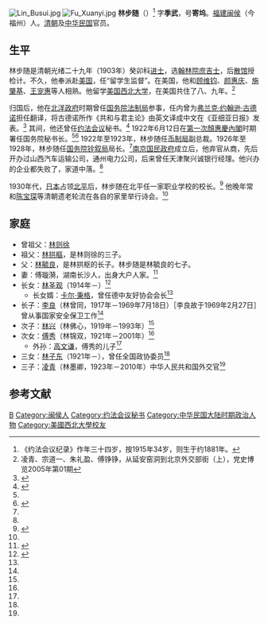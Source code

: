 [[File:Lin_Busui.jpg|thumb]]
[[File:Fu_Xuanyi.jpg|thumb]]
'''林步随'''（{{bd|1881年|？|？|}}）<ref>《约法会议纪录》作年三十四岁，按1915年34岁，则生于约1881年。</ref> 字'''季武'''，号'''寄坞'''。[[福建|福建]][[闽侯|闽侯]]（今福州）人。[[清朝|清朝]]及[[中华民国|中华民国]]官员。

==生平==
林步随是清朝光绪二十九年（1903年）癸卯科[[进士|进士]]，选[[翰林院|翰林院]][[庶吉士|庶吉士]]，后[[散馆|散馆]]授检计。不久，他奉派赴[[美国|美国]]，任“留学生监督”。在美国，他和[[顾维钧|顾维钧]]、[[颜惠庆|颜惠庆]]、[[施肇基|施肇基]]、[[王宠惠|王宠惠]]等人相熟。他留学[[美国|美国]][[西北大学_(伊利诺州)|西北大学]]，在美国共住了八、九年。<ref name=yayd>凌青、宗道一、朱礼盈、傅铮铮，从延安窑洞到北京外交部街（上），党史博览2005年第01期</ref>

归国后，他在[[北洋政府|北洋政府]]时期曾任[[国务院法制局|国务院法制局]]参事，任内曾为[[弗兰克·约翰逊·古德诺|弗兰克·约翰逊·古德诺]]担任翻译，将古德诺所作《共和与君主论》由英文译成中文在《亚细亚日报》发表。<ref>{{Cite book<!--|和書-->|author =|title =黄兴集|year = 1981|publisher =中华书局|location=北京|isbn =|page=418 }}</ref> 其间，他还曾任[[约法会议|约法会议]]秘书。<ref>{{Cite book<!--|和書-->|author =约法会议秘书厅编 |title =约法会议纪录|year = 1915|publisher =约法会议秘书厅|location=北京|isbn = }}</ref> 1922年6月12日在[[第一次顏惠慶內閣|第一次顏惠慶內閣]]时期署任国务院秘书长。<ref name=lq/><ref name=lsl>{{Cite book<!--|和書-->|author = 劉寿林等編|title = 民国職官年表|year = 1995|publisher = [[中華書局|中華書局]]|isbn = 7-101-01320-1}}</ref> 1922年至1923年，林步随任[[币制局|币制局]]副总裁。1926年至1928年，林步随任[[国务院铨叙局|国务院铨叙局]]局长。<ref name=lsl/>[[南京国民政府|南京国民政府]]成立后，他弃官从商，先后开办过山西汽车运输公司，通州电力公司，后来曾任天津聚兴诚银行经理。他兴办的企业都失败了，家道中落。<ref name=lq/>

1930年代，[[日本|日本]]占领[[北平|北平]]后，林步随在北平任一家职业学校的校长。<ref>{{Cite web |url=http://www.chsta.org/20070917.htm |title=袁沛清，民族英雄林则徐嫡玄孙老一代外交家凌青重访延安，陕西省翻译协会，2007-09-17 |access-date=2012-03-15 |archive-url=https://web.archive.org/web/20080820023621/http://www.chsta.org/20070917.htm |archive-date=2008-08-20 |dead-url=yes }}</ref> 他晚年常和[[陈宝琛|陈宝琛]]等清朝遗老轮流在各自的家里举行诗会。<ref name=lq/>

==家庭==
*曾祖父：[[林则徐|林则徐]]
*祖父：[[林拱樞|林拱樞]]，是林则徐的三子。
*父：[[林毓良|林毓良]]，是林拱枢的长子。林步随是林毓良的七子。
*妻：傅璇漪，湖南长沙人，出身大户人家。<ref name=lq>{{Cite book<!--|和書-->|author =凌青 |title =从延安到联合国——凌青外交生涯|year =2008 |publisher =福建人民出版社|location=福州|isbn =|page=1-2 }}</ref>
*长女：[[林圣观|林圣观]]（1914年－）<ref name=lzx>{{Cite web |url=http://www.lzxjjh.org.cn/news.asp?id=238 |title=林则徐孙辈:参加革命 满门英烈，林则徐基金会，于2012-3-15查阅 |access-date=2012-03-15 |archive-date=2015-04-06 |archive-url=https://web.archive.org/web/20150406012954/http://www.lzxjjh.org.cn/news.asp?id=238 |dead-url=yes }}</ref>
**长女婿：[[卡尔·秉格|卡尔·秉格]]，曾任德中友好协会会长<ref name=lzx/>
*长子：[[李良|李良]]（林曾同，1917年－1969年7月18日）［李良故于1969年2月27日］曾从事国家安全保卫工作<ref name=lzx/>
*次子：[[林兴|林兴]]（林佛心，1919年－1993年）<ref name=lzx/>
*次女：[[傅秀|傅秀]]（林锦双，1921年－2001年）<ref name=lzx/>
**外孙：[[高文谦|高文谦]]，傅秀的儿子<ref name=lzx/>
*三女：[[林子东|林子东]]（1921年－），曾任全国政协委员<ref name=lzx/>
*三子：[[凌青|凌青]]（林墨卿，1923年－2010年）中华人民共和国外交官<ref name=lzx/>

==参考文献==
{{reflist}}

{{光緒二十九年癸卯科殿試金榜}}

{{DEFAULTSORT:Lin林}}
[[Category:林姓|B]]
[[Category:闽侯人|Category:闽侯人]]
[[Category:约法会议秘书|Category:约法会议秘书]]
[[Category:中华民国大陆时期政治人物|Category:中华民国大陆时期政治人物]]
[[Category:美國西北大學校友|Category:美國西北大學校友]]
